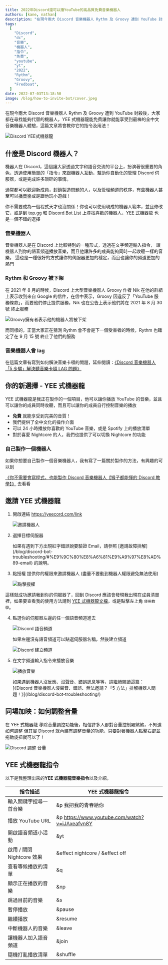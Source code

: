 ```yaml
---
title: 2022年Discord還可以播YouTube的高品質免費音樂機器人
authors: [kane, nathan]
description: "在現今兩大 Discord 音樂機器人 Rythm 及 Groovy 遭到 YouTube 封殺後，大家都在尋找能夠代替的機器人，YEE式機器龍能免費讓你就能享受到最棒的全中文音樂機器人體驗，這篇文章將會教你它的指令及用法！"
tags:
  [
    "Discord",
    "dc",
    "音樂",
    "機器人",
    "指令",
    "免費",
    "youtube",
    "yt",
    "2022",
    "Rythm",
    "Groovy",
    "Fredboat",
  ]
date: 2022-07-03T13:18:50
image: /blog/how-to-invite-bot/cover.jpeg
---
```


在現今兩大 Discord 音樂機器人 Rythm 及 Groovy 遭到 YouTube 封殺後，大家都在尋找能夠代替的機器人，YEE 式機器龍能免費讓你就能享受到最棒的全中文音樂機器人體驗，這篇文章將會教你它的指令及用法！

![Discord YEE式機器龍](/blog/how-to-invite-bot/cover.jpeg)

## 什麼是 Discord 機器人？

機器人在 Discord，這個讓大家透過文字和語音交流的平台上，扮演著很重要的角色，透過使用簡單的「指令」來跟機器人互動，幫助你自動化的管理 Discord 伺服器，或是完成許多瑣碎的事情。

通常都可以歡迎新成員，封鎖製造問題的人，以及管理頻道的秩序，有些機器人甚至可以[播音樂](https://docs.yeecord.com/guide/commands/music/#play)或是跟他玩小遊戲！

你不需要成為一個程式天才也沒關係！你也可以使用現成的機器人範本，並且修改它，或是到 [top.gg](https://top.gg) 和 [Discord Bot List](https://discord.bots.gg) 上尋找喜歡的機器人，[YEE 式機器龍](https://yeecord.com/) 也是一個不錯的選擇

<Adsense />

### 音樂機器人

音樂機器人是在 Discord 上比較特別的一種形式，透過在文字頻道輸入指令，
讓機器人到你的語音頻道播放音樂，而且他讓許多的成員能夠同時一起收聽一樣的音樂，
這也是一種很好的方式讓你的伺服器更加的穩定，而且也讓你的頻道更加的熱門

### Rythm 和 Groovy 被下架

在 2021 年 8 月的時候，Discord 上大型音樂機器人 Groovy 作者 Nik 在他的群組上表示收到來自 Google 的信件，在信中表示，Groovy 因違反了「YouTube 服務條款」，而要他們停止提供服務，Nik 也在公告上表示他們將在 2021 年 8 月 30 號 終止服務

![Groovy擁有者表示他的機器人將被下架](/blog/how-to-invite-bot/groovy-down.png)

而同樣的，正當大家正在猜測 Rythm 會不會是下一個受害者的時候，Rythm 也確定了在 9 月 15 號 終止了他們的服務

### 音樂機器人會 lag

在這篇文章有寫到如何解決音樂卡頓的問題，延伸閱讀：[《Discord 音樂機器人「5 步驟」解決聽音樂卡頓 LAG 問題》](/blog/fix-music-lag/)

## 你的新選擇 - YEE 式機器龍

YEE 式機器龍是我正在製作的一個項目，他可以讓你播放 YouTube 的音樂，並且可以讓你的成員同時收聽，而且可以讓你的成員自行控制音樂的播放

- **免費** 就能享受到完美的音質！
- 我們提供了全中文化的操作介面
- 可以 24 小時播放你喜歡的 YouTube 音樂，或是 Spotify 上的播放清單
- 對於喜愛 Nightcore 的人，我們也提供了可以切換 Nightcore 的功能

<Adsense />

### 自己製作一個機器人

如果你想要自己製作一個音樂機器人，我有寫了一篇關於製作的方法，有興趣的可以到

[《你不需要會寫程式，也能製作 Discord 音樂機器人【猴子都能懂的 Discord 教學】》](/blog/make-discord-music-bot-without-coding/) 去看看

## 邀請 YEE 式機器龍

1. 開啟連結 https://yeecord.com/link

   ![邀請機器人](/blog/how-to-invite-bot/invite-bot-1.png)

2. 選擇目標伺服器

   <Tip title="有用的小提示">
     如果有遇到下方出現紅字錯誤說要驗證 Email，請參照
     [邀請故障排解](/blog/discord-bot-troubleshooting/#%E9%9C%80%E8%A6%81%E9%A9%97%E8%AD%89-email)
     的說明。
   </Tip>

3. 點授權 提供你的權限來邀請機器人 (盡量不要動到機器人權限避免無法使用)

   ![點擊授權](/blog/how-to-invite-bot/invite-bot-2.png)

這樣就成功邀請我到你的伺服器了，回到 Discord 應該會發現我出現在成員清單裡，如果要查看我的使用方法請到 [YEE 式機器龍文檔](/docs/)，或是點擊左上角 `使用教學`。

4. 點選你的伺服器左邊的任一個語音頻道進去

   ![Discord 語音頻道](/blog/how-to-invite-bot/voice-channel.png)

   如果左邊沒有語音頻道可以點選伺服器名稱，然後建立頻道

   ![Discord 建立頻道](/blog/how-to-invite-bot/create-channel.png)

5. 在文字頻道輸入指令來播放音樂

   ![播放音樂](/blog/how-to-invite-bot/play-music.jpg)

   <Tip title="有用的小提示">
     如果遇到機器人沒反應、沒聲音、錯誤訊息等等，請繼續閱讀這篇：[《Discord
     音樂機器人沒聲音、錯誤、無法邀請？「5
     方法」排解機器人問題！》](/blog/discord-bot-troubleshooting/)
   </Tip>

<Adsense />

## 同場加映：如何調整音量

在 YEE 式機器龍 移除音量調控功能後，相信許多人都對音量控制霧煞煞，不知道如何調整
但其實 Discord 就內建有調整音量的功能，只要對著機器人點擊右鍵並拖動旋扭就可以了！

![Discord 調整 音量](/blog/how-to-invite-bot/adjust_volume.png)

## YEE 式機器龍指令

以下是我整理出來的**YEE 式機器龍音樂指令**以及介紹。

| 指令描述                   | YEE 式機器龍指令                               |
| -------------------------- | ---------------------------------------------- |
| 輸入關鍵字搜尋一首音樂     | &p 我把我的青春給你                            |
| 播放 YouTube URL           | &p https://www.youtube.com/watch?v=iJAxeafvn8Y |
| 開啟語音頻道小活動         | &yt                                            |
| 啟用 / 關閉 Nightcore 效果 | &effect nightcore / &effect off                |
| 查看等候播放的清單         | &q                                             |
| 顯示正在播放的音樂         | &np                                            |
| 跳過目前的音樂             | &s                                             |
| 暫停播放                   | &pause                                         |
| 繼續播放                   | &resume                                        |
| 中斷機器人的音樂           | &leave                                         |
| 讓機器人加入語音頻道       | &join                                          |
| 隨機打亂播放清單           | &shuffle                                       |

<Adsense />
